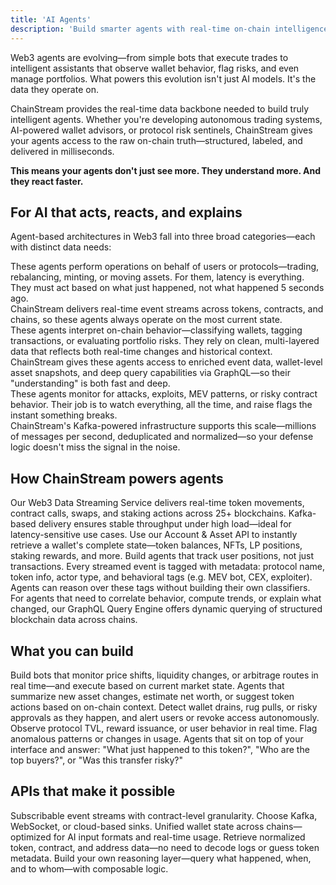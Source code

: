 ```yaml
---
title: 'AI Agents'
description: 'Build smarter agents with real-time on-chain intelligence'
---
```


<Info>
Web3 agents are evolving—from simple bots that execute trades to intelligent assistants that observe wallet behavior, flag risks, and even manage portfolios. What powers this evolution isn't just AI models. It's the data they operate on.
</Info>

ChainStream provides the real-time data backbone needed to build truly intelligent agents. Whether you're developing autonomous trading systems, AI-powered wallet advisors, or protocol risk sentinels, ChainStream gives your agents access to the raw on-chain truth—structured, labeled, and delivered in milliseconds.

**This means your agents don't just see more. They understand more. And they react faster.**

## For AI that acts, reacts, and explains

Agent-based architectures in Web3 fall into three broad categories—each with distinct data needs:

<CardGroup cols={1}>
  <Card title="Action-Oriented Agents" icon="robot-astromech" color="#4D9CFF">
    <div>
      These agents perform operations on behalf of users or protocols—trading, rebalancing, minting, or moving assets. For them, latency is everything. They must act based on what just happened, not what happened 5 seconds ago.
    </div>
    <div className="mt-2">
      ChainStream delivers real-time event streams across tokens, contracts, and chains, so these agents always operate on the most current state.
    </div>
  </Card>
  
  <Card title="Insight-Oriented Agents" icon="brain" color="#16A34A">
    <div>
      These agents interpret on-chain behavior—classifying wallets, tagging transactions, or evaluating portfolio risks. They rely on clean, multi-layered data that reflects both real-time changes and historical context.
    </div>
    <div className="mt-2">
      ChainStream gives these agents access to enriched event data, wallet-level asset snapshots, and deep query capabilities via GraphQL—so their "understanding" is both fast and deep.
    </div>
  </Card>
  
  <Card title="Defense-Oriented Agents" icon="shield-halved" color="#FB6514">
    <div>
      These agents monitor for attacks, exploits, MEV patterns, or risky contract behavior. Their job is to watch everything, all the time, and raise flags the instant something breaks.
    </div>
    <div className="mt-2">
      ChainStream's Kafka-powered infrastructure supports this scale—millions of messages per second, deduplicated and normalized—so your defense logic doesn't miss the signal in the noise.
    </div>
  </Card>
</CardGroup>

## How ChainStream powers agents

<CardGroup cols={2}>
  <Card title="Sub-100ms event streams" icon="bolt">
    Our Web3 Data Streaming Service delivers real-time token movements, contract calls, swaps, and staking actions across 25+ blockchains. Kafka-based delivery ensures stable throughput under high load—ideal for latency-sensitive use cases.
  </Card>
  
  <Card title="Asset and wallet understanding" icon="wallet">
    Use our Account & Asset API to instantly retrieve a wallet's complete state—token balances, NFTs, LP positions, staking rewards, and more. Build agents that track user positions, not just transactions.
  </Card>
  
  <Card title="Enriched event context" icon="tag">
    Every streamed event is tagged with metadata: protocol name, token info, actor type, and behavioral tags (e.g. MEV bot, CEX, exploiter). Agents can reason over these tags without building their own classifiers.
  </Card>
  
  <Card title="Custom reasoning via GraphQL" icon="brackets-curly">
    For agents that need to correlate behavior, compute trends, or explain what changed, our GraphQL Query Engine offers dynamic querying of structured blockchain data across chains.
  </Card>
</CardGroup>

## What you can build

<CardGroup cols={2}>
  <Card title="Autonomous trading agents" icon="chart-line">
    Build bots that monitor price shifts, liquidity changes, or arbitrage routes in real time—and execute based on current market state.
  </Card>
  
  <Card title="Wallet assistants" icon="user-astronaut">
    Agents that summarize new asset changes, estimate net worth, or suggest token actions based on on-chain context.
  </Card>
  
  <Card title="Security sentinels" icon="shield-check">
    Detect wallet drains, rug pulls, or risky approvals as they happen, and alert users or revoke access autonomously.
  </Card>
  
  <Card title="Protocol health checkers" icon="stethoscope">
    Observe protocol TVL, reward issuance, or user behavior in real time. Flag anomalous patterns or changes in usage.
  </Card>
  
  <Card title="AI copilots for explorers" icon="magnifying-glass-chart">
    Agents that sit on top of your interface and answer: "What just happened to this token?", "Who are the top buyers?", or "Was this transfer risky?"
  </Card>
</CardGroup>

## APIs that make it possible

<AccordionGroup>
  <Accordion title="Web3 Data Streaming Service" icon="satellite-dish" defaultOpen>
    Subscribable event streams with contract-level granularity. Choose Kafka, WebSocket, or cloud-based sinks.
  </Accordion>
  
  <Accordion title="Account & Asset API" icon="wallet">
    Unified wallet state across chains—optimized for AI input formats and real-time usage.
  </Accordion>
  
  <Accordion title="On-Chain Data API" icon="database">
    Retrieve normalized token, contract, and address data—no need to decode logs or guess token metadata.
  </Accordion>
  
  <Accordion title="GraphQL Query Engine" icon="brackets-curly">
    Build your own reasoning layer—query what happened, when, and to whom—with composable logic.
  </Accordion>
</AccordionGroup> 
